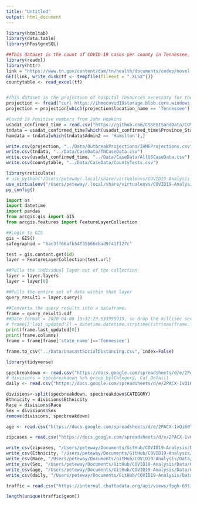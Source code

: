 ```yaml
---
title: "Untitled"
output: html_document
---
```


```r
library(htmltab)
library(data.table)
library(RPostgreSQL)

##This dataset is the count of COVID-19 cases per county in Tennessee, updated each day at 2PM
library(readxl)
library(httr)
link = "https://www.tn.gov/content/dam/tn/health/documents/cedep/novel-coronavirus/datasets/Public-Dataset-County-New.XLSX"
GET(link, write_disk(tf <- tempfile(fileext = ".XLSX")))
countytable <- read_excel(tf)


#This dataset is the projection of hospital resources necessary for the COVID-19 epidemic in the Tennessee area. 
projection <- fread("curl https://ihmecovid19storage.blob.core.windows.net/latest/ihme-covid19.zip | tar -xf- --to-stdout *Hospitalization_all_locs.csv")
projection = projection[which(projection$location_name == 'Tennessee'),]

#Covid 19 Positive numbers from John Hopkins
usadat_confirmed_time = read.csv("https://github.com/CSSEGISandData/COVID-19/raw/master/csse_covid_19_data/csse_covid_19_time_series/time_series_covid19_confirmed_US.csv")
tndata = usadat_confirmed_time[which(usadat_confirmed_time$Province_State == 'Tennessee'),]
hamdata = tndata[which(tndata$Admin2 == 'Hamilton'),]

write.csv(projection, "../Data/OutbreakProjections/IHMEProjections.csv")
write.csv(tndata, "../Data/CaseData/TNCaseData.csv")
write.csv(usadat_confirmed_time, "../Data/CaseData/AllUSCaseData.csv")
write.csv(countytable, "../Data/CaseData/CountyTests.csv")
```

```r
library(reticulate)
# use_python("/Users/peteway/.local/share/virtualenvs/COVID19-Analysis-LNCuW-Do/bin/python", required = TRUE)
use_virtualenv("/Users/peteway/.local/share/virtualenvs/COVID19-Analysis-LNCuW-Do", required = TRUE)
py_config()
```

```python
import os
import datetime 
import pandas 
from arcgis.gis import GIS
from arcgis.features import FeatureLayerCollection

##Login to GIS
gis = GIS()
safegraphid = "6ac3ff66afb54f35b66cbad9f41f127c"

test = gis.content.get(id)
layer = FeatureLayerCollection(test.url)

##Pulls the individual layer out of the collection
layer = layer.layers
layer = layer[0]

##Pulls the entire set of data within that layer
query_result1 = layer.query()

##Converts the query results into a dataframe. 
frame = query_result1.sdf
##Date format = 2020-04-06 15:32:29.533999919, so drop the millisec section.
# frame[['last_updated']] = datetime.datetime.strptime((str(max(frame.last_updated)).split(".")[0]), "%Y-%m-%d %H:%M:%S")
print(frame.last_updated[0])
print(frame.columns)
frame = frame[frame['state_name']=='Tennessee']

frame.to_csv("../Data/UnacastSocialDistancing.csv", index=False)

```



```r

library(tidyverse)

specbreakdown <- read.csv("https://docs.google.com/spreadsheets/d/e/2PACX-1vQi60Tqg5FruuwAsJBXYvKJe0badlLsnS0k7B36hARrIrI8FMZOEVfTgQFLVsudSmUs6WZv6RYsKB6I/pub?gid=1081269126&single=true&output=csv")
# divisions = specbreakdown %>% group_by(Category, Cat_Detail)
daily <- read.csv("https://docs.google.com/spreadsheets/d/e/2PACX-1vQi60Tqg5FruuwAsJBXYvKJe0badlLsnS0k7B36hARrIrI8FMZOEVfTgQFLVsudSmUs6WZv6RYsKB6I/pub?gid=1242898529&single=true&output=csv")

divisions<-split(specbreakdown, specbreakdown$CATEGORY)
Ethnicity = divisions$Ethnicity
Race = divisions$Race
Sex = divisions$Sex
remove(divisions, specbreakdown)

age <- read.csv("https://docs.google.com/spreadsheets/d/e/2PACX-1vQi60Tqg5FruuwAsJBXYvKJe0badlLsnS0k7B36hARrIrI8FMZOEVfTgQFLVsudSmUs6WZv6RYsKB6I/pub?gid=263818242&single=true&output=csv")

zipcases = read.csv("https://docs.google.com/spreadsheets/d/e/2PACX-1vQi60Tqg5FruuwAsJBXYvKJe0badlLsnS0k7B36hARrIrI8FMZOEVfTgQFLVsudSmUs6WZv6RYsKB6I/pub?gid=96499078&single=true&output=csv")

write_csv(zipcases, "/Users/peteway/Documents/GitHub/COVID19-Analysis/Data/CaseData/ZipData.csv")
write_csv(Ethnicity, "/Users/peteway/Documents/GitHub/COVID19-Analysis/Data/CaseData/EthData.csv")
write_csv(Race, "/Users/peteway/Documents/GitHub/COVID19-Analysis/Data/CaseData/RaceData.csv")
write_csv(Sex, "/Users/peteway/Documents/GitHub/COVID19-Analysis/Data/CaseData/SexData.csv")
write_csv(age, "/Users/peteway/Documents/GitHub/COVID19-Analysis/Data/CaseData/AgeData.csv")
write_csv(daily, "/Users/peteway/Documents/GitHub/COVID19-Analysis/Data/CaseData/DailyData.csv")
```

```r
traffic = read.csv("https://internal.chattadata.org/api/views/fpgh-69ti/rows.csv?accessType=DOWNLOAD")

length(unique(traffic$geom))
```